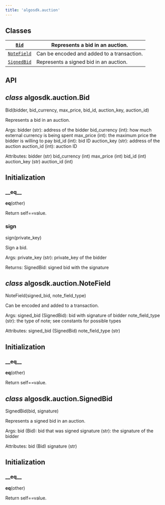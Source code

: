 ```yaml
---
title: 'algosdk.auction'
---
```


<a id='module-algosdk.auction'></a>

<a id='algosdk-auction'></a>

<a id='module-contents'></a>

<a id='classes'></a>

## Classes

| [`Bid`](#algosdk.auction.Bid)             | Represents a bid in an auction.            |
| ----------------------------------------- | ------------------------------------------ |
| [`NoteField`](#algosdk.auction.NoteField) | Can be encoded and added to a transaction. |
| [`SignedBid`](#algosdk.auction.SignedBid) | Represents a signed bid in an auction.     |

<a id='api'></a>

## API

<a id='algosdk.auction.Bid'></a>

## _class_ algosdk.auction.Bid

Bid(bidder, bid_currency, max_price, bid_id, auction_key, auction_id)

Represents a bid in an auction.

Args:
bidder (str): address of the bidder
bid_currency (int): how much external currency is being spent
max_price (int): the maximum price the bidder is willing to pay
bid_id (int): bid ID
auction_key (str): address of the auction
auction_id (int): auction ID

Attributes:
bidder (str)
bid_currency (int)
max_price (int)
bid_id (int)
auction_key (str)
auction_id (int)

## Initialization

<a id='algosdk.auction.Bid.__eq__'></a>

### \_\_eq\_\_

**eq**(other)

Return self==value.

<a id='algosdk.auction.Bid.sign'></a>

### sign

sign(private_key)

Sign a bid.

Args:
private_key (str): private_key of the bidder

Returns:
SignedBid: signed bid with the signature

<a id='algosdk.auction.NoteField'></a>

## _class_ algosdk.auction.NoteField

NoteField(signed_bid, note_field_type)

Can be encoded and added to a transaction.

Args:
signed_bid (SignedBid): bid with signature of bidder
note_field_type (str): the type of note; see constants for possible
types

Attributes:
signed_bid (SignedBid)
note_field_type (str)

## Initialization

<a id='algosdk.auction.NoteField.__eq__'></a>

### \_\_eq\_\_

**eq**(other)

Return self==value.

<a id='algosdk.auction.SignedBid'></a>

## _class_ algosdk.auction.SignedBid

SignedBid(bid, signature)

Represents a signed bid in an auction.

Args:
bid (Bid): bid that was signed
signature (str): the signature of the bidder

Attributes:
bid (Bid)
signature (str)

## Initialization

<a id='algosdk.auction.SignedBid.__eq__'></a>

### \_\_eq\_\_

**eq**(other)

Return self==value.
